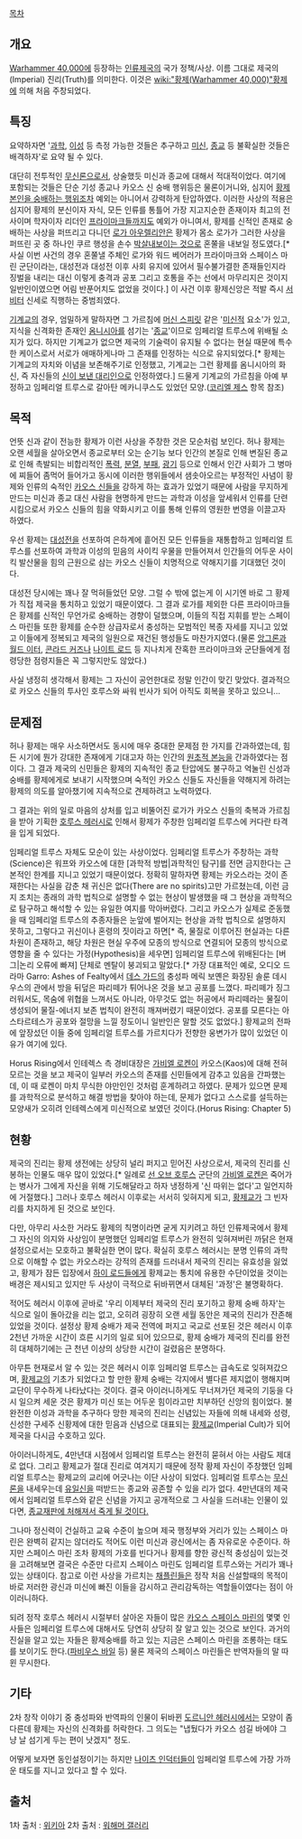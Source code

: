 {{{+1 '''Imperial Truth'''}}}

[[목차]]
== 개요 ==
[[Warhammer 40,000]]에 등장하는 [[인류제국]]의 국가 정책/사상. 이름 그대로 제국의(Imperial) 진리(Truth)를 의미한다. 이것은 [[wiki:"황제(Warhammer 40,000)"황제]]에 의해 처음 주창되었다.

== 특징 ==
요약하자면 '[[과학]], [[이성]] 등 측정 가능한 것들은 추구하고 [[미신]], [[종교]] 등 불확실한 것들은 배격하자'로 요약 될 수 있다.

대단히 전투적인 [[무신론]]으로서, 상술했듯 미신과 종교에 대해서 적대적이었다. 여기에 포함되는 것들은 단순 기성 종교나 카오스 신 숭배 행위등은 물론이거니와, 심지어 [[황제교|황제 본인을 숭배하는 행위]]조차 예외는 아니어서 강력하게 탄압하였다. 이러한 사상의 적용은 심지어 황제의 분신이자 자식, 모든 인류를 통틀어 가장 지고지순한 존재이자 최고의 전사이며 학자이자 리더인 [[프라이마크]]들까지도 예외가 아니여서, 황제를 신적인 존재로 숭배하는 사상을 퍼뜨리고 다니던 [[로가 아우렐리안]]은 황제가 몸소 로가가 그러한 사상을 퍼뜨린 곳 중 하나인 쿠르 행성을 손수 [[익스터미나투스|박살내보이는 것]]으로 혼쭐을 내보일 정도였다.[* 사실 이번 사건의 경우 혼쭐낼 주체인 로가와 워드 베어러가 프라이마크와 스페이스 마린 군단이라는, 대성전과 대성전 이후 사회 유지에 있어서 필수불가결한 존재들인지라 징벌을 내리는 대신 이렇게 충격과 공포 그리고 호통을 주는 선에서 마무리지은 것이지 일반인이였으면 어림 반푼어치도 없었을 것이다.] 이 사건 이후 황제신앙은 적발 즉시 [[서비터]] 신세로 직행하는 중범죄였다.

[[기계교]]의 경우, 엄밀하게 말하자면 그 가르침에 [[머신 스피릿]] 같은 '[[미신]]적 요소'가 있고, 지식을 신격화한 존재인 [[옴니시아]]를 섬기는 '[[종교]]'이므로 임페리얼 트루스에 위배될 소지가 있다. 하지만 기계교가 없으면 제국의 기술력이 유지될 수 없다는 현실 때문에 특수한 케이스로서 서로가 애매하게나마 그 존재를 인정하는 식으로 유지되었다.[* 황제는 기계교의 자치와 이념을 보존해주기로 인정했고, 기계교는 그런 황제를 옴니시아의 화신, 즉 자신들의 [[예수|신이 보낸 대리인]]으로 인정하였다.] 드물게 기계교의 가르침을 아예 부정하고 임페리얼 트루스로 갈아탄 메카니쿠스도 있었던 모양.([[코리엘 제스]] 항목 참조)

== 목적 ==
언뜻 신과 같이 전능한 황제가 이런 사상을 주창한 것은 모순처럼 보인다. 허나 황제는 오랜 세월을 살아오면서 종교로부터 오는 순기능 보다 인간의 본질로 인해 변질된 종교로 인해 촉발되는 비합리적인 [[코른|폭력]], [[젠취|분열]], [[너글|부패]], [[슬라네쉬|광기]] 등으로 인해서 인간 사회가 그 병마에 찌들어 좀먹어 들어가고 동시에 이러한 행위들에서 샘솟아오르는 부정적인 사념이 황제와 인류의 숙적인 [[카오스 신]]들을 강하게 하는 효과가 있었기 때문에 사람을 무지하게 만드는 미신과 종교 대신 사람을 현명하게 만드는 과학과 이성을 앞세워서 인류를 단련시킴으로서 카오스 신들의 힘을 약화시키고 이를 통해 인류의 영원한 번영을 이끌고자 하였다.

우선 황제는 [[대성전]]을 선포하여 은하계에 흩어진 모든 인류들을 재통합하고 임페리얼 트루스를 선포하여 과학과 이성의 믿음의 사이킥 우물을 만들어져서 인간들의 어두운 사이킥 발산물을 힘의 근원으로 삼는 카오스 신들이 치명적으로 약해지기를 기대했던 것이다.

대성전 당시에는 꽤나 잘 먹혀들었던 모양. 그럴 수 밖에 없는게 이 시기엔 바로 그 황제가 직접 제국을 통치하고 있었기 때문이였다. 그 결과 로가를 제외한 다른 프라이마크들은 황제를 신적인 무언가로 숭배하는 경향이 덜했으며, 이들의 직접 지휘를 받는 스페이스 마린들 또한 황제를 순수한 상급자로서 충성하는 모범적인 복종 자세를 지니고 있었고 이들에게 정복되고 제국의 일원으로 재건된 행성들도 마찬가지였다.(물론 [[앙그론]]과 [[월드 이터]], [[콘라드 커즈]]나 [[나이트 로드]] 등 지나치게 잔혹한 프라이마크와 군단들에게 점령당한 점령지들은 꼭 그렇지만도 않았다.)

사실 냉정히 생각해서 황제는 그 자신이 공언한대로 정말 인간이 맞긴 맞았다. 결과적으로 카오스 신들의 투사인 호루스와 싸워 빈사가 되어 아직도 회복을 못하고 있으니...

== 문제점 ==
허나 황제는 매우 사소하면서도 동시에 매우 중대한 문제점 한 가지를 간과하였는데, 힘든 시기에 뭔가 강대한 존재에게 기대고자 하는 인간의 [[원초적 본능]]을 간과하였다는 점이다. 그 결과 제국의 신민들은 황제의 지속적인 종교 탄압에도 불구하고 억눌린 신성과 숭배를 황제에게로 보내기 시작했으며 숙적인 카오스 신들도 자신들을 약해지게 하려는 황제의 의도를 알아챘기에 지속적으로 견제하려고 노력하였다.

그 결과는 위의 일로 마음의 상처를 입고 비뚤어진 로가가 카오스 신들의 축복과 가르침을 받아 기획한 [[호루스 헤러시]]로 인해서 황제가 주창한 임페리얼 트루스에 커다란 타격을 입게 되었다.

임페리얼 트루스 자체도 모순이 있는 사상이었다. 임페리얼 트루스가 주창하는 과학(Science)은 워프와 카오스에 대한 [과학적 방법|과학적인 탐구]를 전면 금지한다는 근본적인 한계를 지니고 있었기 때문이었다. 정확히 말하자면 황제는 카오스라는 것이 존재한다는 사실을 감춘 채 귀신은 없다(There are no spirits)고만 가르쳤는데, 이런 금지 조치는 종래의 과학 법칙으로 설명할 수 없는 현상이 발생했을 때 그 현상을 과학적으로 탐구하고 해석할 수 있는 유일한 여지를 막아버렸다. 그리고 카오스가 실제로 준동했을 때 임페리얼 트루스의 추종자들은 눈앞에 벌어지는 현상을 과학 법칙으로 설명하지 못하고, 그렇다고 귀신이나 혼령의 짓이라고 하면[* 즉, 물질로 이루어진 현실과는 다른 차원이 존재하고, 해당 차원은 현실 우주에 모종의 방식으로 연결되어 모종의 방식으로 영향을 줄 수 있다는 가정(Hypothesis)을 세우면] 임페리얼 트루스에 위배된다는 [버그|논리 오류에 빠져] 단체로 멘탈이 붕괴되고 말았다.[* 가장 대표적인 예로, 오디오 드라마 Garro: Ashes of Fealty에서 [[데스 가드]]의 충성파 메릭 보옌은 화장된 솔룬 데시우스의 관에서 방을 뒤덮은 파리떼가 튀어나온 것을 보고 공포를 느꼈다. 파리떼가 징그러워서도, 목숨에 위협을 느껴서도 아니라, 아무것도 없는 허공에서 파리떼라는 물질이 생성되어 물질-에너지 보존 법칙이 완전히 깨져버렸기 때문이었다. 공포를 모른다는 아스타르테스가 공포와 절망을 느낄 정도이니 일반인은 말할 것도 없었다.] 황제교의 전파에 앞장섰던 이들 중에 임페리얼 트루스를 가르치다가 전향한 웅변가가 많이 있었던 이유가 여기에 있다.

Horus Rising에서 인테렉스 측 경비대장은 [[가비엘 로켄]]이 카오스(Kaos)에 대해 전혀 모르는 것을 보고 제국이 일부러 카오스의 존재를 신민들에게 감추고 있음을 간파했는데, 이 때 로켄이 마치 무식한 야만인인 것처럼 훈계하려고 하였다. 문제가 있으면 문제를 과학적으로 분석하고 해결 방법을 찾아야 하는데, 문제가 없다고 스스로를 설득하는 모양새가 오히려 인테렉스에게 미신적으로 보였던 것이다.(Horus Rising: Chapter 5)

== 현황 ==
제국의 진리는 황제 생전에는 상당히 널리 퍼지고 믿어진 사상으로서, 제국의 진리를 신봉하는 인물도 매우 많이 있었다.[* 일례로 [[선 오브 호루스]] 군단의 [[가비엘 로켄]]은 죽어가는 병사가 그에게 자신을 위해 기도해달라고 하자 냉정하게 '신 따위는 없다'고 일언지하에 거절했다.] 그러나 호루스 헤러시 이후로는 서서히 잊혀지게 되고, [[황제교]]가 그 빈자리를 차지하게 된 것으로 보인다.

다만, 아무리 사소한 거라도 황제의 칙명이라면 굳게 지키려고 하던 인류제국에서 황제 그 자신의 의지와 사상임이 분명했던 임페리얼 트루스가 완전히 잊혀져버린 까닭은 현재 설정으로서는 모호하고 불확실한 면이 많다. 확실히 호루스 헤러시는 분명 인류의 과학으로 이해할 수 없는 카오스라는 강적의 존재를 드러내서 제국의 진리는 유효성을 잃었고, 황제가 잠든 입장에서 [[하이 로드]]들에게 황제교는 통치에 유용한 수단이었을 것이는 배경은 제시되고 있지만 두 사상이 극적으로 뒤바뀌면서 대체된 '과정'은 불명확하다.

적어도 헤러시 이후에 곧바로 '우리 이제부터 제국의 진리 포기하고 황제 숭배 하자'는 식으로 일이 돌아갔을 리는 없고, 오히려 굉장히 오랜 세월 동안은 제국의 진리가 잔존해 있었을 것이다. 설정상 황제 숭배가 제국 전역에 퍼지고 국교로 선포된 것은 헤러시 이후 2천년 가까운 시간이 흐른 시기의 일로 되어 있으므로, 황제 숭배가 제국의 진리를 완전히 대체하기에는 근 천년 이상의 상당한 시간이 걸렸음은 분명하다.

아무튼 현재로서 알 수 있는 것은 헤러시 이후 임페리얼 트루스는 급속도로 잊혀져갔으며, [[황제교]]의 기초가 되었다고 할 만한 황제 숭배는 각지에서 별다른 제지없이 행해지며 교단이 무수하게 나타났다는 것이다. 결국 아이러니하게도 무너져가던 제국의 기둥을 다시 일으켜 세운 것은 황제가 미신 또는 어두운 힘이라고만 치부하던 신앙의 힘이었다. 불완전한 이성과 과학을 추구하다 망한 제국의 진리는 신념있는 자들에 의해 내세와 성령, 신성한 구세주 신황제에 대한 믿음과 신념으로 대표되는 [[황제교]](Imperial Cult)가 되어 제국을 다시금 수호하고 있다.

아이러니하게도, 4만년대 시점에서 임페리얼 트루스는 완전히 묻혀서 아는 사람도 제대로 없다. 그리고 황제교가 절대 진리로 여겨지기 때문에 정작 황제 자신이 주창했던 임페리얼 트루스는 황제교의 교리에 어긋나는 이단 사상이 되었다. 임페리얼 트루스는 [[무신론]]을 내세우는데 [[유일신]]을 떠받드는 종교와 공존할 수 있을 리가 없다. 4만년대의 제국에서 임페리얼 트루스와 같은 신념을 가지고 공개적으로 그 사실을 드러내는 인물이 있다면, [[이단심문소|종교재판에 처해져서 죽게 될 것이다.]]

그나마 정신력이 건실하고 교육 수준이 높으며 제국 행정부와 거리가 있는 스페이스 마린은 완벽히 같지는 않더라도 적어도 이런 미신과 광신에서는 좀 자유로운 수준이다. 하지만 스페이스 마린 조차 황제의 가호를 빈다거나 황제를 향한 광신적 충성심이 있는것을 고려해보면 결국은 수준만 다르지 스페이스 마린도 임페리얼 트루스와는 거리가 꽤나 있는 상태이다. 참고로 이런 사상을 가르치는 [[채플린]]들은 정작 처음 신설할때의 목적이 바로 저러한 광신과 미신에 빠진 이들을 감시하고 관리감독하는 역할들이였다는 점이 아이러니하다.

되려 정작 호루스 헤러시 시절부터 살아온 자들이 많은 [[카오스 스페이스 마린]]의 몇몇 인사들은 임페리얼 트루스에 대해서도 당연히 상당히 잘 알고 있는 것으로 보인다. 과거의 진실을 알고 있는 자들은 황제숭배를 하고 있는 지금은 스페이스 마린을 조롱하는 태도를 보이기도 한다.([[파비우스 바일]] 등) 물론 제국의 스페이스 마린들은 반역자들의 말 따윈 무시한다.
== 기타 ==
2차 창작 이야기 중 충성파와 반역파의 인물이 뒤바뀐 [[도르니안 헤러시]]에서는 모양이 좀 다른데 황제는 자신의 신격화를 허락한다. 그 의도는 "냅뒀다가 카오스 섬길 바에야 그냥 날 섬기게 두는 편이 낫겠지" 정도.

어떻게 보자면 동인설정이기는 하지만 [[나이츠 인덕터]]들이 임페리얼 트루스에 가장 가까운 태도를 지니고 있다고 할 수 있다.

== 출처 ==
1차 출처 : [http://warhammer40k.wikia.com/wiki/Imperial_Truth 위키아]
2차 출처 : [http://gall.dcinside.com/board/view/?id=warhammer&no=1317896&page=1&search_pos=&s_type=search_all&s_keyword=%EC%9E%84%ED%8E%98%EB%A6%AC%EC%96%BC 워해머 갤러리]
